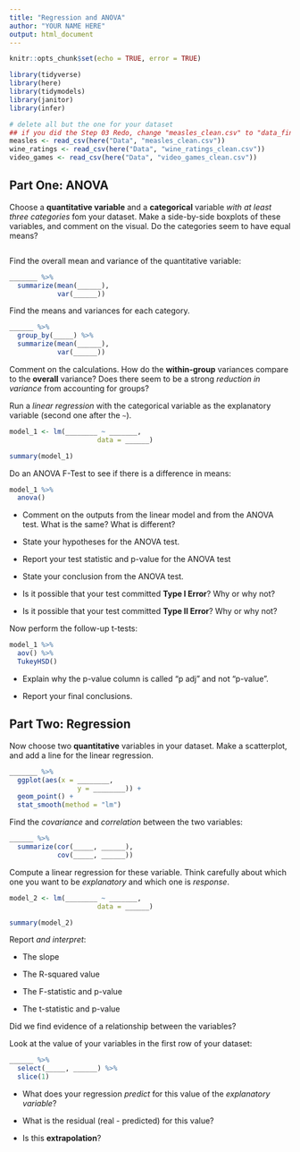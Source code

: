 ```yaml
---
title: "Regression and ANOVA"
author: "YOUR NAME HERE"
output: html_document
---
```


```r
knitr::opts_chunk$set(echo = TRUE, error = TRUE)
```

```r
library(tidyverse)
library(here)
library(tidymodels)
library(janitor)
library(infer)
```


```r
# delete all but the one for your dataset
## if you did the Step 03 Redo, change "measles_clean.csv" to "data_final.csv"
measles <- read_csv(here("Data", "measles_clean.csv"))
wine_ratings <- read_csv(here("Data", "wine_ratings_clean.csv"))
video_games <- read_csv(here("Data", "video_games_clean.csv"))
```

## Part One: ANOVA

Choose a **quantitative variable** and a **categorical** variable *with at least three categories* fom your dataset.  Make a side-by-side boxplots of these
variables, and comment on the visual.  Do the categories seem to have equal means?

```r

```

Find the overall mean and variance of the quantitative variable:

```r
_______ %>%
  summarize(mean(______),
            var(______))
```


Find the means and variances for each category.

```r
______ %>%
  group_by(_____) %>%
  summarize(mean(______),
            var(______))
```


Comment on the calculations.  How do the **within-group** variances compare to the **overall** variance?  Does there seem to be a strong *reduction in variance* from accounting for groups?

Run a *linear regression* with the categorical variable as the explanatory variable (second one after the `~`).

```r
model_1 <- lm(________ ~ _______, 
                      data = ______)

summary(model_1)
```

Do an ANOVA F-Test to see if there is a difference in means:

```r
model_1 %>%
  anova()
```

* Comment on the outputs from the linear model and from the ANOVA test.  What is the same?  What is different?

* State your hypotheses for the ANOVA test.

* Report your test statistic and p-value for the ANOVA test

* State your conclusion from the ANOVA test.

* Is it possible that your test committed **Type I Error**?  Why or why not?

* Is it possible that your test committed **Type II Error**?  Why or why not?


Now perform the follow-up t-tests:

```r
model_1 %>%
  aov() %>%
  TukeyHSD()
```

* Explain why the p-value column is called "p adj" and not "p-value".


* Report your final conclusions.


## Part Two: Regression

Now choose two **quantitative** variables in your dataset.  Make a scatterplot, and add a line for the linear regression.

```r
_______ %>%
  ggplot(aes(x = ________,
                 y = ________)) +
  geom_point() +
  stat_smooth(method = "lm")
```

Find the *covariance* and *correlation* between the two variables:

```r
______ %>%
  summarize(cor(_____, ______),
            cov(_____, ______))
```


Compute a linear regression for these variable.  Think carefully about which one you want to be *explanatory* and which one is *response*.


```r
model_2 <- lm(________ ~ _______, 
                      data = ______)

summary(model_2)
```

Report *and interpret*:

* The slope

* The R-squared value

* The F-statistic and p-value

* The t-statistic and p-value


Did we find evidence of a relationship between the variables?

Look at the value of your variables in the first row of your dataset:

```r
______ %>%
  select(_____, ______) %>%
  slice(1)
```

* What does your regression *predict* for this value of the *explanatory variable*? 

* What is the residual (real - predicted) for this value?

* Is this **extrapolation**?

